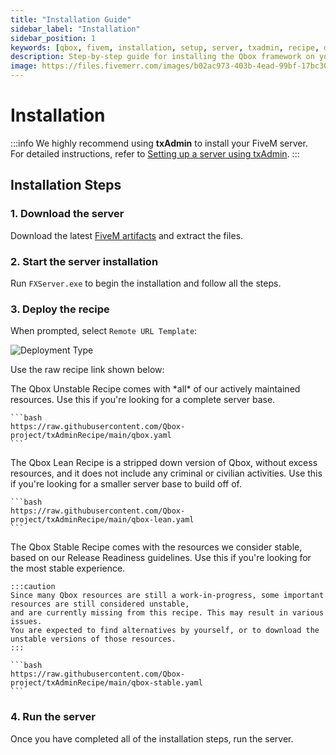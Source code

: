 ```yaml
---
title: "Installation Guide"
sidebar_label: "Installation"
sidebar_position: 1
keywords: [qbox, fivem, installation, setup, server, txadmin, recipe, deployment]
description: Step-by-step guide for installing the Qbox framework on your FiveM server. Learn how to deploy using txAdmin and choose the right recipe for your needs.
image: https://files.fivemerr.com/images/b02ac973-403b-4ead-99bf-17bc307172d9.png
---
```



# Installation

:::info
We highly recommend using **txAdmin** to install your FiveM server.  
For detailed instructions, refer to [Setting up a server using txAdmin](https://docs.fivem.net/docs/server-manual/setting-up-a-server-txadmin/).
:::

## Installation Steps

### 1. Download the server

Download the latest [FiveM artifacts](https://runtime.fivem.net/artifacts/fivem/build_server_windows/master/) and extract the files.

### 2. Start the server installation 

Run `FXServer.exe` to begin the installation and follow all the steps.

### 3. Deploy the recipe

When prompted, select `Remote URL Template`:

![Deployment Type](/img/txadmin-deployment-type.jpg)

Use the raw recipe link shown below:

<Tabs>
  <TabItem value="unstable" label="Qbox Unstable" default>
    The Qbox Unstable Recipe comes with *all* of our actively maintained resources.
    Use this if you're looking for a complete server base.

    ```bash
    https://raw.githubusercontent.com/Qbox-project/txAdminRecipe/main/qbox.yaml
    ```
  </TabItem>
  <TabItem value="lean" label="Qbox Lean">
    The Qbox Lean Recipe is a stripped down version of Qbox, without excess resources,
    and it does not include any criminal or civilian activities.
    Use this if you're looking for a smaller server base to build off of.

    ```bash
    https://raw.githubusercontent.com/Qbox-project/txAdminRecipe/main/qbox-lean.yaml
    ```
  </TabItem>
  <TabItem value="stable" label="Qbox Stable">
    The Qbox Stable Recipe comes with the resources we consider stable, based on our Release Readiness guidelines.
    Use this if you're looking for the most stable experience.

    :::caution
    Since many Qbox resources are still a work-in-progress, some important resources are still considered unstable,
    and are currently missing from this recipe. This may result in various issues.
    You are expected to find alternatives by yourself, or to download the unstable versions of those resources.
    :::

    ```bash
    https://raw.githubusercontent.com/Qbox-project/txAdminRecipe/main/qbox-stable.yaml
    ```
  </TabItem>
</Tabs>

### 4. Run the server

Once you have completed all of the installation steps, run the server.